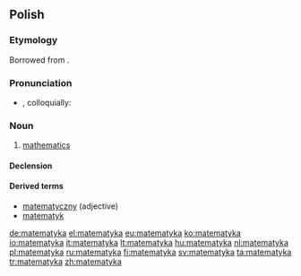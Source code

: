 ==Polish==
{{wikipedia|lang=pl}}

===Etymology===
Borrowed from {{etyl|la|pl}} {{term|mathematica||mathematics|lang=la}}.

===Pronunciation===
* {{IPA|[matɛˈmatɨka]|lang=pl}}, colloquially: {{IPAchar|[matɛmaˈtɨka]}}

===Noun===
{{infl|pl|noun|g=f}}

# [[mathematics]]

====Declension====
{{pl-decl-noun
|matematyka|matematyki
|matematyki|matematyk
|matematyce|matematykom
|matematykę|matematyki
|matematyką|matematykami
|matematyce|matematykach
|matematyko|matematyki
}}

====Derived terms====
* [[matematyczny]] (adjective)
* [[matematyk]]

[[de:matematyka]]
[[el:matematyka]]
[[eu:matematyka]]
[[ko:matematyka]]
[[io:matematyka]]
[[it:matematyka]]
[[lt:matematyka]]
[[hu:matematyka]]
[[nl:matematyka]]
[[pl:matematyka]]
[[ru:matematyka]]
[[fi:matematyka]]
[[sv:matematyka]]
[[ta:matematyka]]
[[tr:matematyka]]
[[zh:matematyka]]